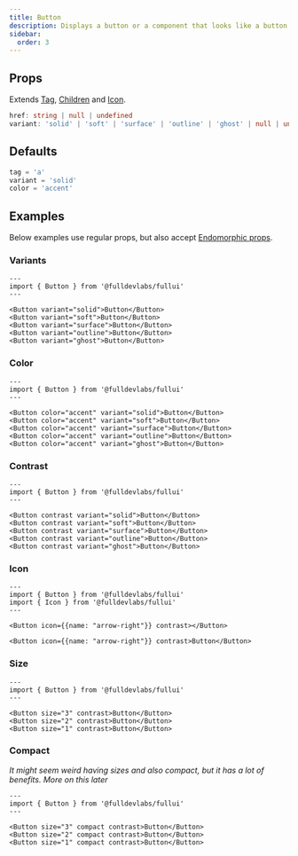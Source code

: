 ```yaml
---
title: Button
description: Displays a button or a component that looks like a button.
sidebar:
  order: 3
---
```


## Props
Extends [Tag](/components/tag), [Children](/components/children) and [Icon](/components/icon).
```ts
href: string | null | undefined
variant: 'solid' | 'soft' | 'surface' | 'outline' | 'ghost' | null | undefined
```

## Defaults
```ts
tag = 'a'
variant = 'solid'
color = 'accent'
```

## Examples
Below examples use regular props, but also accept [Endomorphic props](/guides/macromorphic).

### Variants
```astro live
---
import { Button } from '@fulldevlabs/fullui'
---

<Button variant="solid">Button</Button>
<Button variant="soft">Button</Button>
<Button variant="surface">Button</Button>
<Button variant="outline">Button</Button>
<Button variant="ghost">Button</Button>
```

### Color
```astro live
---
import { Button } from '@fulldevlabs/fullui'
---

<Button color="accent" variant="solid">Button</Button>
<Button color="accent" variant="soft">Button</Button>
<Button color="accent" variant="surface">Button</Button>
<Button color="accent" variant="outline">Button</Button>
<Button color="accent" variant="ghost">Button</Button>
```

### Contrast
```astro live
---
import { Button } from '@fulldevlabs/fullui'
---

<Button contrast variant="solid">Button</Button>
<Button contrast variant="soft">Button</Button>
<Button contrast variant="surface">Button</Button>
<Button contrast variant="outline">Button</Button>
<Button contrast variant="ghost">Button</Button>
```

### Icon
```astro live
---
import { Button } from '@fulldevlabs/fullui'
import { Icon } from '@fulldevlabs/fullui'
---

<Button icon={{name: "arrow-right"}} contrast></Button>

<Button icon={{name: "arrow-right"}} contrast>Button</Button>
```

### Size
```astro live
---
import { Button } from '@fulldevlabs/fullui'
---

<Button size="3" contrast>Button</Button>
<Button size="2" contrast>Button</Button>
<Button size="1" contrast>Button</Button>
```

### Compact
*It might seem weird having sizes and also compact, but it has a lot of benefits. More on this later*
```astro live
---
import { Button } from '@fulldevlabs/fullui'
---

<Button size="3" compact contrast>Button</Button>
<Button size="2" compact contrast>Button</Button>
<Button size="1" compact contrast>Button</Button>
```
